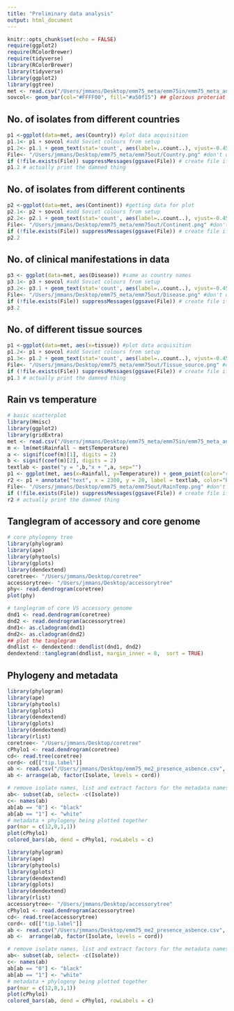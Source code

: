 ```yaml
---
title: "Preliminary data analysis"
output: html_document
---
```


```r
knitr::opts_chunk$set(echo = FALSE) 
require(ggplot2)
require(RColorBrewer)
require(tidyverse)
library(RColorBrewer)
library(tidyverse)
library(ggplot2)
library(ggtree)
met <- read.csv("/Users/jmmans/Desktop/emm75_meta/emm75in/emm75_meta_analysistime.csv", header = TRUE, row.names = 1) #set meta data to be readily accessed
sovcol<- geom_bar(col="#FFFF00", fill="#a50f15") ## glorious proteriat revolution colour scheme 
```

## No. of isolates from different countries

```r
p1 <-ggplot(data=met, aes(Country)) #plot data acquisition 
p1.1<- p1 + sovcol #add Soviet colours from setup
p1.2<- p1.1 + geom_text(stat='count', aes(label=..count..), vjust=-0.45) # add count just above graph and print off result
File<- "/Users/jmmans/Desktop/emm75_meta/emm75out/Country.png" #don't override stuff, need to print off 
if (!file.exists(File)) suppressMessages(ggsave(File)) # create file if absent
p1.2 # actually print the damned thing
```

## No. of isolates from different continents

```r
p2 <-ggplot(data=met, aes(Continent)) #getting data for plot
p2.1<- p2 + sovcol #add Soviet colours from setup
p2.2<- p2.1 + geom_text(stat='count', aes(label=..count..), vjust=-0.45) # add count just above graph and print off result
File<- "/Users/jmmans/Desktop/emm75_meta/emm75out/Continent.png" #don't override stuff, need to print off 
if (!file.exists(File)) suppressMessages(ggsave(File)) # create file if absent
p2.2
``` 

## No. of clinical manifestations in data

```r
p3 <- ggplot(data=met, aes(Disease)) #same as country names
p3.1<- p3 + sovcol #add Soviet colours from setup
p3.2<- p3.1 + geom_text(stat='count', aes(label=..count..), vjust=-0.45) # add count just above graph and print off result
File<- "/Users/jmmans/Desktop/emm75_meta/emm75out/Disease.png" #don't override stuff, need to print off 
if (!file.exists(File)) suppressMessages(ggsave(File)) # create file if absent
p3.2
```

## No. of different tissue sources

```r
p1 <-ggplot(data=met, aes(x=tissue)) #plot data acquisition 
p1.2<- p1 + sovcol #add Soviet colours from setup
p1.3<- p1.2 + geom_text(stat='count', aes(label=..count..), vjust=-0.45) # add count just above graph and print off result
File<- "/Users/jmmans/Desktop/emm75_meta/emm75out/Tissue_source.png" #don't override stuff, need to print off 
if (!file.exists(File)) suppressMessages(ggsave(File)) # create file if absent
p1.3 # actually print the damned thing
```

## Rain vs temperature

```r
# basic scatterplot 
library(Hmisc)
library(ggplot2)
library(gridExtra)
met <- read.csv("/Users/jmmans/Desktop/emm75_meta/emm75in/emm75_meta_analysistime.csv", header = TRUE, row.names = 1) #set meta data to be readily accessed
m <- lm(met$Rainfall ~ met$Temperature)
a <- signif(coef(m)[1], digits = 2)
b <- signif(coef(m)[2], digits = 2)
textlab <- paste("y = ",b,"x + ",a, sep="")
p1 <- ggplot(met, aes(x=Rainfall, y=Temperature)) + geom_point(color="red") + geom_smooth(method = "lm", se = TRUE)
r2 <- p1 + annotate("text", x = 2300, y = 20, label = textlab, color="black", size = 5, parse=FALSE)# making it a scatterplot
File<- "/Users/jmmans/Desktop/emm75_meta/emm75out/RainTemp.png" #don't override stuff, need to print off 
if (!file.exists(File)) suppressMessages(ggsave(File)) # create file if absent
r2 # actually print the damned thing
```

## Tanglegram of accessory and core genome

```r
# core phylogeny tree
library(phylogram)
library(ape)
library(phytools)
library(gplots)
library(dendextend)
coretree<- "/Users/jmmans/Desktop/coretree"
accessorytree<- "/Users/jmmans/Desktop/accessorytree"
phy<- read.dendrogram(coretree)
plot(phy)

# tanglegram of core VS accessory genome
dnd1 <- read.dendrogram(coretree)
dnd2 <- read.dendrogram(accessorytree)
dnd1<- as.cladogram(dnd1)
dnd2<- as.cladogram(dnd2)
## plot the tanglegram
dndlist <- dendextend::dendlist(dnd1, dnd2)
dendextend::tanglegram(dndlist, margin_inner = 8,  sort = TRUE)
```

## Phylogeny and metadata

```r
library(phylogram)
library(ape)
library(phytools)
library(gplots)
library(dendextend)
library(gplots)
library(dendextend)
library(rlist)
coretree<- "/Users/jmmans/Desktop/coretree"
cPhylo1 <- read.dendrogram(coretree)
cd<- read.tree(coretree)
cord<- cd[["tip.label"]]
ab <- read.csv("/Users/jmmans/Desktop/emm75_me2_presence_asbence.csv", header = TRUE)
ab <- arrange(ab, factor(Isolate, levels = cord))

# remove isolate names, list and extract factors for the metadata names, change all absent to black, and all present to white  
ab<- subset(ab, select= -c(Isolate))
c<- names(ab)
ab[ab == "0"] <- "black" 
ab[ab == "1"] <- "white"
# metadata + phylogeny being plotted together
par(mar = c(12,8,1,1))
plot(cPhylo1)
colored_bars(ab, dend = cPhylo1, rowLabels = c)
```

```r
library(phylogram)
library(ape)
library(phytools)
library(gplots)
library(dendextend)
library(gplots)
library(dendextend)
library(rlist)
accessorytree<- "/Users/jmmans/Desktop/accessorytree"
cPhylo1 <- read.dendrogram(accessorytree)
cd<- read.tree(accessorytree)
cord<- cd[["tip.label"]]
ab <- read.csv("/Users/jmmans/Desktop/emm75_me2_presence_asbence.csv", header = TRUE)
ab <-  arrange(ab, factor(Isolate, levels = cord))

# remove isolate names, list and extract factors for the metadata names, change all absent to black, and all present to white  
ab<- subset(ab, select= -c(Isolate))
c<- names(ab)
ab[ab == "0"] <- "black" 
ab[ab == "1"] <- "white"
# metadata + phylogeny being plotted together
par(mar = c(12,8,1,1))
plot(cPhylo1)
colored_bars(ab, dend = cPhylo1, rowLabels = c)
```
